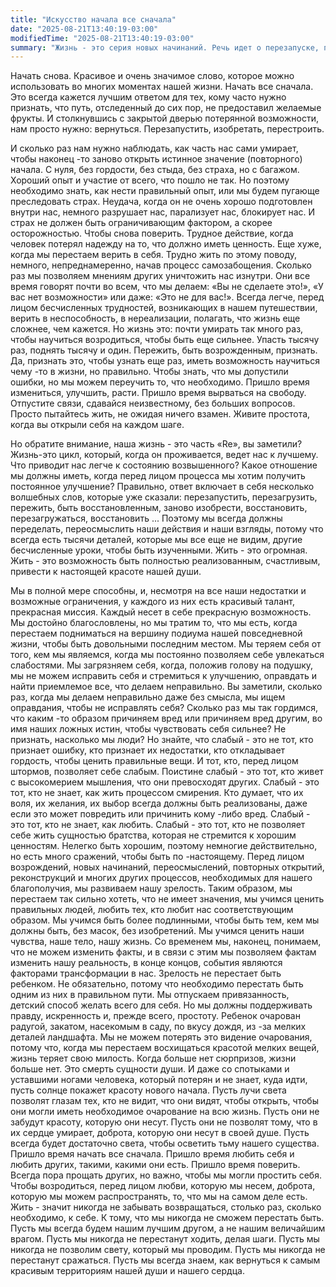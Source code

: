 ```yaml
---
title: "Искусство начала все сначала"
date: "2025-08-21T13:40:19-03:00"
modifiedTime: "2025-08-21T13:40:19-03:00"
summary: "Жизнь - это серия новых начинаний. Речь идет о перезапуске, переосмыслении и повторном открытии себя. Этот пост исследует красоту начала и поиска силы в уязвимости."
---
```


Начать снова. Красивое и очень значимое слово, которое можно использовать во многих моментах нашей жизни. Начать все сначала. Это всегда кажется лучшим ответом для тех, кому часто нужно признать, что путь, отследенный до сих пор, не предоставил желаемые фрукты. И столкнувшись с закрытой дверью потерянной возможности, нам просто нужно: вернуться. Перезапустить, изобретать, перестроить.

И сколько раз нам нужно наблюдать, как часть нас сами умирает, чтобы наконец -то заново открыть истинное значение (повторного) начала. С нуля, без гордости, без стыда, без страха, но с багажом. Хороший опыт и участие от всего, что пошло не так. Но поэтому необходимо знать, как нести правильный опыт, или мы будем пугающе преследовать страх. Неудача, когда он не очень хорошо подготовлен внутри нас, немного разрушает нас, парализует нас, блокирует нас. И страх не должен быть ограничивающим фактором, а скорее осторожностью.
Чтобы снова поверить. Трудное действие, когда человек потерял надежду на то, что должно иметь ценность. Еще хуже, когда мы перестаем верить в себя. Трудно жить по этому поводу, немного, непреднамеренно, начав процесс самозабощения. Сколько раз мы позволяем мнениям других уничтожить нас изнутри. Они все время говорят почти во всем, что мы делаем: «Вы не сделаете это!», «У вас нет возможности» или даже: «Это не для вас!». Всегда легче, перед лицом бесчисленных трудностей, возникающих в нашем путешествии, верить в неспособность, в нереализации, полагать, что жизнь еще сложнее, чем кажется. Но жизнь это: почти умирать так много раз, чтобы научиться возродиться, чтобы быть еще сильнее. Упасть тысячу раз, поднять тысячу и один. Пережить, быть возрожденным, признать. Да, признать это, чтобы узнать еще раз, иметь возможность научиться чему -то в жизни, но правильно. Чтобы знать, что мы допустили ошибки, но мы можем переучить то, что необходимо. Пришло время измениться, улучшить, расти. Пришло время вырваться на свободу. Отпустите связи, сдавайся неизвестному, без больших вопросов. Просто пытайтесь жить, не ожидая ничего взамен. Живите простота, когда вы открыли себя на каждом шаге.

Но обратите внимание, наша жизнь - это часть «Re», вы заметили? Жизнь-это цикл, который, когда он проживается, ведет нас к лучшему.
Что приводит нас легче к состоянию возвышенного? Какое отношение мы должны иметь, когда перед лицом процесса мы хотим получить постоянное улучшение? Правильно, ответ включает в себя несколько волшебных слов, которые уже сказали: перезапустить, перезагрузить, пережить, быть восстановленным, заново изобрести, восстановить, перезагружаться, восстановить ... Поэтому мы всегда должны переделать, переосмыслить наши действия и наши взгляды, потому что всегда есть тысячи деталей, которые мы все еще не видим, другие бесчисленные уроки, чтобы быть изученными. Жить - это огромная. Жить - это возможность быть полностью реализованным, счастливым, привести к настоящей красоте нашей души.

Мы в полной мере способны, и, несмотря на все наши недостатки и возможные ограничения, у каждого из них есть красивый талант, прекрасная миссия. Каждый несет в себе прекрасную возможность. Мы достойно благословлены, но мы тратим то, что мы есть, когда перестаем подниматься на вершину подиума нашей повседневной жизни, чтобы быть довольными последним местом. Мы теряем себя от того, кем мы являемся, когда мы постоянно позволяем себе увлекаться слабостями. Мы загрязняем себя, когда, положив голову на подушку, мы не можем исправить себя и стремиться к улучшению, оправдать и найти приемлемое все, что делаем неправильно.
Вы заметили, сколько раз, когда мы делаем неправильно даже без смысла, мы ищем оправдания, чтобы не исправлять себя? Сколько раз мы так гордимся, что каким -то образом причиняем вред или причиняем вред другим, во имя наших ложных истин, чтобы чувствовать себя сильнее? Не признать, насколько мы люди? Но знайте, что слабый - это не тот, кто признает ошибку, кто признает их недостатки, кто откладывает гордость, чтобы ценить правильные вещи. И тот, кто, перед лицом штормов, позволяет себе слабым. Поистине слабый - это тот, кто живет с высокомерием мышления, что они превосходят других. Слабый - это тот, кто не знает, как жить процессом смирения. Кто думает, что их воля, их желания, их выбор всегда должны быть реализованы, даже если это может повредить или причинить кому -либо вред. Слабый - это тот, кто не знает, как любить. Слабый - это тот, кто не позволяет себе жить сущностью братства, которая не стремится к хорошим ценностям. Нелегко быть хорошим, поэтому немногие действительно, но есть много сражений, чтобы быть по -настоящему.
Перед лицом возрождений, новых начинаний, переосмыслений, повторных открытий, реконструкций и многих других процессов, необходимых для нашего благополучия, мы развиваем нашу зрелость. Таким образом, мы перестаем так сильно хотеть, что не имеет значения, мы учимся ценить правильных людей, любить тех, кто любит нас соответствующим образом. Мы учимся быть более подлинными, чтобы быть тем, кем мы должны быть, без масок, без изобретений. Мы учимся ценить наши чувства, наше тело, нашу жизнь. Со временем мы, наконец, понимаем, что не можем изменить факты, и в связи с этим мы позволяем фактам изменить нашу реальность, в конце концов, события являются факторами трансформации в нас. Зрелость не перестает быть ребенком. Не обязательно, потому что необходимо перестать быть одним из них в правильном пути. Мы отпускаем привязанность, детский способ желать всего для себя. Но мы должны поддерживать правду, искренность и, прежде всего, простоту. Ребенок очарован радугой, закатом, насекомым в саду, по вкусу дождя, из -за мелких деталей ландшафта. Мы не можем потерять это видение очарования, потому что, когда мы перестаем восхищаться красотой мелких вещей, жизнь теряет свою милость. Когда больше нет сюрпризов, жизни больше нет. Это смерть сущности души.
И даже со спотыками и уставшими ногами человека, который потерян и не знает, куда идти, пусть солнце покажет красоту нового начала. Пусть лучи света позволят глазам тех, кто не видит, что они видят, чтобы открыть, чтобы они могли иметь необходимое очарование на всю жизнь. Пусть они не забудут красоту, которую они несут. Пусть они не позволят тому, что в их сердце умирает, доброта, которую они несут в своей душе. Пусть всегда будет достаточно света, чтобы осветить тьму нашего существа. Пришло время начать все сначала. Пришло время любить себя и любить других, такими, какими они есть. Пришло время поверить. Всегда пора прощать других, но важно, чтобы мы могли простить себя. Чтобы возродиться, перед лицом любви, которую мы несем, доброта, которую мы можем распространять, то, что мы на самом деле есть. Жить - значит никогда не забывать возвращаться, столько раз, сколько необходимо, к себе. К тому, что мы никогда не сможем перестать быть. Пусть мы всегда будем нашим лучшим другом, а не нашим величайшим врагом. Пусть мы никогда не перестанут ходить, делая шаги. Пусть мы никогда не позволим свету, который мы проводим. Пусть мы никогда не перестанут сражаться. Пусть мы всегда знаем, как вернуться к самым красивым территориям нашей души и нашего сердца.